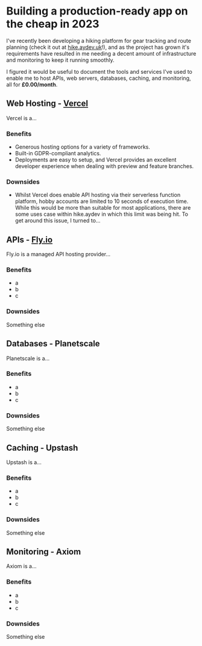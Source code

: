 # Building a production-ready app on the cheap in 2023

I've recently been developing a hiking platform for gear tracking and route planning (check it out at [hike.aydev.uk](https://hike.aydev.uk)!), and as the project has grown it's requirements have resulted in me needing a decent amount of infrastructure and monitoring to keep it running smoothly.

I figured it would be useful to document the tools and services I've used to enable me to host APIs, web servers, databases, caching, and monitoring, all for **£0.00/month**.

## Web Hosting - [Vercel](https://vercel.com)

Vercel is a...

### Benefits

- Generous hosting options for a variety of frameworks.
- Built-in GDPR-compliant analytics.
- Deployments are easy to setup, and Vercel provides an excellent developer experience when dealing with preview and feature branches.

### Downsides

- Whilst Vercel does enable API hosting via their serverless function platform, hobby accounts are limited to 10 seconds of execution time. While this would be more than suitable for most applications, there are some uses case within hike.aydev in which this limit was being hit. To get around this issue, I turned to...

## APIs - [Fly.io](https://fly.io)

Fly.io is a managed API hosting provider...

### Benefits

- a
- b
- c

### Downsides

Something else

## Databases - Planetscale

Planetscale is a...

### Benefits

- a
- b
- c

### Downsides

Something else

## Caching - Upstash

Upstash is a...

### Benefits

- a
- b
- c

### Downsides

Something else

## Monitoring - Axiom

Axiom is a...

### Benefits

- a
- b
- c

### Downsides

Something else
